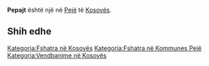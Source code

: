 {{Fshat në 
 | Emri                = Pepajt
 | EmriAlt                = 
 | NAME_SHORT_FORM=      
 | NAME_GENERIC=      
 | NAME_SORT_NAME_RO=      PEPAJT
 | FULL_NAME_RO = Pepajt
 | FULL_NAME_ND_RO=Pepajt
 | SORT_NAME_RG=PEPAJT
 | FULL_NAME_RG=Pepajt
 | FULL_NAME_ND_RG=Pepajt
 | SRP_NAME_SHORT_FORM=      
 | SRP_NAME_GENERIC=      
 | SRP_NAME_SORT_NAME_RO=      
 | SRP_FULL_NAME_RO = 
 | SRP_FULL_NAME_ND_RO=
 | SRP_SORT_NAME_RG=
 | SRP_FULL_NAME_RG=
 | SRP_FULL_NAME_ND_RG=
 | Emri (Rasa dhanore) = 
 | Figura              = 
 | Shteti              = Kosovo
 | Komuna              = Pejë
 | Kodi postar         = 
 | Sipërfaqja          = 

 | Popullsia           = 

 | Regj. i popullsisë  = 
 | Dend. e popullsisë  = 
 | Faqja zyrtare       = 
 <!--- Koordinatat ----> 
 | Gjerësia            = 42.724167
 | Gjatësia            = 20.1275
 | Lartësia            = 
}}
'''Pepajt''' është një [[]] në [[Pejë]] të [[Kosovës]].

<!-- == Gjeografia == -->
<!-- == Historia == -->
<!-- == Demografia == -->
== Shih edhe ==
{{Komuna Pejë}}
{{Kosovo-Administrata-Cung}}

[[Kategoria:Fshatra në Kosovës]]
[[Kategoria:Fshatra në Kommunes Pejë]]
[[Kategoria:Vendbanime në Kosovës]]